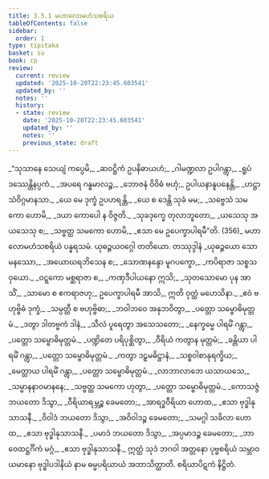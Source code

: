 ```yaml
---
title: 3.5.1 မဟာလောမဟံသစရိယ
tableOfContents: false
sidebar:
  order: 1
type: tipitaka
basket: su
book: cp
review:
  current: review
  updated: '2025-10-20T22:23:45.603541'
  updated_by: ''
  notes: ''
  history:
  - state: review
    date: '2025-10-20T22:23:45.603541'
    updated_by: ''
    notes: ''
    previous_state: draft
---
```



<DynamicBreadcrumb />


<ReviewStatus review={frontmatter.review} showDetails={true} />

<HypothesisAnnotation frontmatter={frontmatter} />

<Division number="119" book="cp" e="ch" v="21" p="419">

<Paragraph number="401" type="verses" book="cp">
_“သုသာနေ သေယျံ ကပ္ပေမိ,_  
_ဆဝဋ္ဌိကံ ဥပနိဓာယဟံ;_  
_ဂါမဏ္ဍလာ ဥပါဂန္တွာ,_  
_ရူပံ ဒဿေန္တိနပ္ပကံ._  

</Paragraph>

</Division>
<Division number="120" book="cp" e="ch" v="21" p="419">

<Paragraph number="402" type="verses" book="cp">
_အပရေ ဂန္ဓမာလဉ္စ,_  
_ဘောဇနံ ဝိဝိဓံ ဗဟုံ;_  
ဥပါယနာနူပနေန္တိ,_  
_ဟဋ္ဌာ သံဝိဂ္ဂမာနသာ._  

</Paragraph>

</Division>
<Division number="121" book="cp" e="ch" v="21" p="419">

<Paragraph number="403" type="verses" book="cp">
_ယေ မေ ဒုက္ခံ ဥပဟရန္တိ,_  
_ယေ စ ဒေန္တိ သုခံ မမ;_  
_သဗ္ဗေသံ သမကော ဟောမိ,_  
_ဒယာ ကောပေါ န ဝိဇ္ဇတိ._  

</Paragraph>

</Division>
<Division number="122" book="cp" e="ch" v="21" p="419">

<Paragraph number="404" type="verses" book="cp">
_သုခဒုက္ခေ တုလာဘူတော,_  
_ယသေသု အယသေသု စ;_  
_သဗ္ဗတ္ထ သမကော ဟောမိ,_  
_ဧသာ မေ ဥပေက္ခာပါရမီ”တိ. (356)_  


</Paragraph>
</Division>

<Paragraph number="405" type="center" book="cp">
မဟာလောမဟံသစရိယံ ပန္နရသမံ.



</Paragraph>

<Paragraph number="406" type="center" book="cp">
ယုဓဉ္ဇယဝဂ္ဂေါ တတိယော.



</Paragraph>

<Paragraph number="407" type="center" book="cp">
တဿုဒ္ဒါနံ


</Paragraph>

<Paragraph number="408" type="verses" book="cp">
_ယုဓဉ္ဇယော သောမနဿော,_  
_အယောဃရဘိသေန စ;_  
_သောဏနန္ဒော မူဂပက္ခော,_  
_ကပိရာဇာ သစ္စသဝှယော._  

</Paragraph>

<Paragraph number="409" book="cp">
_ဝဋ္ဋကော မစ္ဆရာဇာ စ,_  
_ကဏှဒီပါယနော ဣသိ;_  
_သုတသောမော ပုန အာသိံ,_  
_သာမော စ ဧကရာဇဟု;_  
ဥပေက္ခာပါရမီ အာသိ,_  
ဣတိ ဝုတ္ထံ မဟေသိနာ._  

</Paragraph>

<Paragraph number="410" type="verses" book="cp">
_ဧဝံ ဗဟုဗ္ဗိဓံ ဒုက္ခံ,_  
_သမ္ပတ္တီ စ ဗဟုဗ္ဗိဓာ;_  
_ဘဝါဘဝေ အနုဘဝိတွာ,_  
_ပတ္တော သမ္ဗောဓိမုတ္တမံ._  

</Paragraph>

<Paragraph number="411" type="verses" book="cp">
_ဒတွာ ဒါတဗ္ဗကံ ဒါနံ,_  
_သီလံ ပူရေတွာ အသေသတော;_  
_နေက္ခမ္မေ ပါရမိံ ဂန္တွာ,_  
_ပတ္တော သမ္ဗောဓိမုတ္တမံ._  

</Paragraph>

<Paragraph number="412" type="verses" book="cp">
_ပဏ္ဍိတေ ပရိပုစ္ဆိတွာ,_  
_ဝီရိယံ ကတွာန မုတ္တမံ;_  
_ခန္တိယာ ပါရမိံ ဂန္တွာ,_  
_ပတ္တော သမ္ဗောဓိမုတ္တမံ._  

</Paragraph>

<Paragraph number="413" type="verses" book="cp">
_ကတွာ ဒဠှမဓိဋ္ဌာနံ,_  
_သစ္စဝါစာနုရက္ခိယ;_  
_မေတ္တာယ ပါရမိံ ဂန္တွာ,_  
_ပတ္တော သမ္ဗောဓိမုတ္တမံ._  

</Paragraph>

<Paragraph number="414" type="verses" book="cp">
_လာဘာလာဘေ ယသာယသေ,_  
_သမ္မာနနာဝမာနနေ;_  
_သဗ္ဗတ္ထ သမကော ဟုတွာ,_  
_ပတ္တော သမ္ဗောဓိမုတ္တမံ._  

</Paragraph>

<Paragraph number="415" type="verses" book="cp">
_ကောသဇ္ဇံ ဘယတော ဒိသွာ,_  
_ဝီရိယာရမ္ဘဉ္စ ခေမတော;_  
_အာရဒ္ဓဝီရိယာ ဟောထ,_  
_ဧသာ ဗုဒ္ဓါနုသာသနီ._  

</Paragraph>

<Paragraph number="416" type="verses" book="cp">
_ဝိဝါဒံ ဘယတော ဒိသွာ,_  
_အဝိဝါဒဉ္စ ခေမတော;_  
_သမဂ္ဂါ သခိလာ ဟောထ,_  
_ဧသာ ဗုဒ္ဓါနုသာသနီ._  

</Paragraph>

<Paragraph number="417" type="verses" book="cp">
_ပမာဒံ ဘယတော ဒိသွာ,_  
_အပ္ပမာဒဉ္စ ခေမတော;_  
_ဘာဝေထဋ္ဌင်္ဂိကံ မဂ္ဂံ,_  
_ဧသာ ဗုဒ္ဓါနုသာသနီ._  

</Paragraph>

<Paragraph number="418" book="cp">
ဣတ္ထံ သုဒံ ဘဂဝါ အတ္တနော ပုဗ္ဗစရိယံ သမ္ဘာဝယမာနော ဗုဒ္ဓါပဒါနိယံ နာမ ဓမ္မပရိယာယံ အဘာသိတ္ထာတိ.

</Paragraph>

<Paragraph number="419" type="center" book="cp">
စရိယာပိဋကံ နိဋ္ဌိတံ.
</Paragraph>